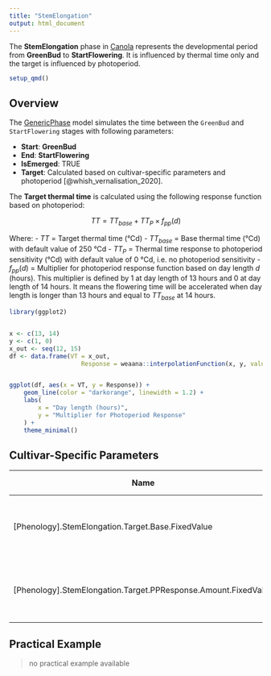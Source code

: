 ```yaml
---
title: "StemElongation"
output: html_document
---
```




The **StemElongation** phase in [Canola](/docs/Crops/Canola) represents the developmental period from **GreenBud** to **StartFlowering**. It is influenced by thermal time only and the target is influenced by photoperiod.


```r
setup_qmd()
```


## Overview

The [GenericPhase](/docs/Models/PMF/Phenology/Phases/GenericPhase.qmd) model simulates the time between the `GreenBud` and `StartFlowering` stages with following parameters:

- **Start**: **GreenBud**
- **End**: **StartFlowering**
- **IsEmerged**: TRUE
- **Target**: Calculated based on cultivar-specific parameters and photoperiod [@whish_vernalisation_2020].

The **Target thermal time** is calculated using the following response function based on photoperiod:

$$
TT = TT_{base} + TT_{P} \times f_{pp}(d)
$$

Where:
- $TT$ = Target thermal time (°Cd)
- $TT_{base}$ = Base thermal time (°Cd) with default value of 250 °Cd
- $TT_{P}$ = Thermal time response to photoperiod sensitivity (°Cd) with default value of 0 °Cd, i.e. no photoperiod sensitivity
- $f_{pp}(d)$ = Multiplier for photoperiod response function based on day length $d$ (hours). This multiplier is defined by 1 at day length of 13 hours and 0 at day length of 14 hours. It means the flowering time will be accelerated when day length is longer than 13 hours and equal to $TT_{base}$ at 14 hours.


```r
library(ggplot2)


x <- c(13, 14)
y <- c(1, 0)
x_out <- seq(12, 15)
df <- data.frame(VT = x_out, 
                    Response = weaana::interpolationFunction(x, y, values = x_out))


ggplot(df, aes(x = VT, y = Response)) +
    geom_line(color = "darkorange", linewidth = 1.2) +
    labs(
        x = "Day length (hours)",
        y = "Multiplier for Photoperiod Response"
    ) +
    theme_minimal()

```

## Cultivar-Specific Parameters

| Name       | Description                                         | Default Value |
|------------|-----------------------------------------------------|---------------|
| [Phenology].StemElongation.Target.Base.FixedValue   | Base thermal time target during stem elongation (°Cd)      | 250.0          |
| [Phenology].StemElongation.Target.PPResponse.Amount.FixedValue   | Thermal time response to photoperiod sensitivity (°Cd)      | 0          |

## Practical Example

> no practical example available

